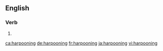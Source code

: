 ==English==

===Verb===
{{head|en|present participle}}

# {{present participle of|harpoon|lang=en|nocat=1}}

[[ca:harpooning]]
[[de:harpooning]]
[[fr:harpooning]]
[[ja:harpooning]]
[[vi:harpooning]]